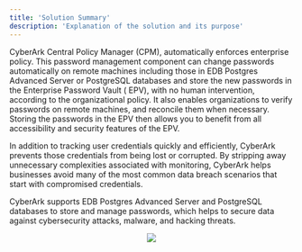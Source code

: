 ```yaml
---
title: 'Solution Summary'
description: 'Explanation of the solution and its purpose'
---
```


CyberArk Central Policy Manager (CPM), automatically enforces enterprise policy. This password management component can change passwords automatically on remote machines including those in  EDB Postgres Advanced Server or PostgreSQL databases and store the new passwords in the Enterprise Password Vault ( EPV), with no human intervention, according to the organizational policy. It also enables organizations to verify passwords on remote machines, and reconcile them when necessary.  Storing the passwords in the EPV then allows you to benefit from all accessibility and security features of the EPV.

In addition to tracking user credentials quickly and efficiently, CyberArk prevents those credentials from being lost or corrupted. By stripping away unnecessary complexities associated with monitoring, CyberArk helps businesses avoid many of the most common data breach scenarios that start with compromised credentials.

CyberArk supports EDB Postgres Advanced Server and PostgreSQL databases to store and manage passwords, which helps to secure data against cybersecurity attacks, malware, and hacking threats.

<p align="center">
  <img src="Images/CyberArkSolutionSummary.png">
</p>
